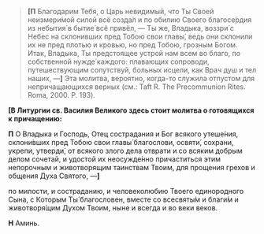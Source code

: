 > **[П** Благодарим Тебя, о Царь невидимый, что Ты Своей неизмери́мой силой всё созда́л и по обилию Своего благосе́рдия из небытия́ в бытие́ всё привёл, — Ты же, Владыка, воззри́ с Небес на склонивших пред Тобою свои главы́, ведь они склонили их не пред плотью и кровью, но пред Тобою, грозным Богом. Итак, Владыка, Ты предстоящее устрой нам всем во благо, по собственной нужде́ каждого: плавающих сопроводи, путешествующим сопутствуй, больных исцели, как Врач душ и тел наших, —**]** <Tooltip>Эта молитва, вероятно, когда-то служила отпустом для непричащающихся верных (см.: Taft R. The Precommunion Rites. Roma, 2000. P. 193).</Tooltip>

**[В Литургии св. Василия Великого здесь стоит молитва о готовящихся к причащению:**

**П** О Владыка и Господь, Отец сострадания и Бог всякого утеше́ния, cклони́вших пред Тобою свои главы́ благослови, освяти́, сохрани, укрепи, утверди́, от всякого злого дела отврати и со всяким добрым делом сочетай, и удостой их неосужде́нно причаститься этим непорочным и животворящим таинствам Твоим, для прощения грехов и общения Духа Святого, —**]**

по милости, и состраданию, и человеколюбию Твоего единородного Сына, с Которым Ты́ благословен, вместе со всесвяты́м и благи́м и животворя́щим Духом Твоим, ныне и всегда и во веки веков.

**Н** Аминь.
